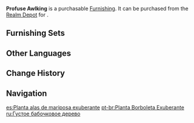 {{Furnishing Infobox
|id             = 372423
|image          = Item Profuse Awlking.png
|category       = Landform
|subcategory    = Shrub
|quality        = 2
|adeptal_energy = 10
|load           = 50
|reduced_load   = 50
|description    = A tall and upright plant with luxurious leaves and branches. It was given the nickname "Awlking" for the sheer vitality of its leaves.
|source1        = [[Realm Depot]]
}}
'''Profuse Awlking''' is a purchasable [[Furnishing]]. It can be purchased from the [[Realm Depot]] for {{Item|Realm Currency|30|x=40}}.

==Furnishing Sets==
{{Craft Usage}}

==Other Languages==
{{Other Languages
|en      = Profuse Awlking
|zhs     = 丛生蝶绿
|zhs_rm  = Cóngshēng Dié Lǜ
|zht     = 叢生蝶綠
|zht_rm  = Cóngshēng Dié Lǜ
|zh_tl   = 
|ja      = 群生蝶緑
|ja_rm   = Gunsei Chouryoku{{Assumed}}
|ja_tl   = Profuse Butterfly-Green
|ko      = 무성한 접록
|ko_rm   = Museonghan Jeoprok
|ko_tl   = Bushy Butterfly-Green
|es      = Planta alas de mariposa exuberante
|es_tl   = Lush Butterfly Wings Plant
|fr      = Feuillage-papillon exubérant
|fr_tl   = Exuberant Butterfly-Foliage
|ru      = Густое бабочковое дерево
|ru_tl   = Thick Butterfly Wood
|th      = ต้นใบผีเสื้อเขียว
|th_rm   = 
|th_tl   = 
|vi      = Điệp Lục Tươi Tốt
|vi_tl   = 
|de      = Üppige Schmetterlingsblätter
|de_tl   = Lush Butterfly Leaves
|id      = Awlking Berlimpah
|id_tl   = Abundant Awlking
|pt      = Planta Borboleta Exuberante
|pt_tl   = 
|tr      = Yoğun Kelebek Yaprak
|tr_tl   = 
|it      = Albero farfalla rigoglioso
|it_tl   = 
}}

==Change History==
{{Change History|1.5}}

==Navigation==
{{Furnishing Navbox|exterior}}

[[es:Planta alas de mariposa exuberante]]
[[pt-br:Planta Borboleta Exuberante]]
[[ru:Густое бабочковое дерево]]